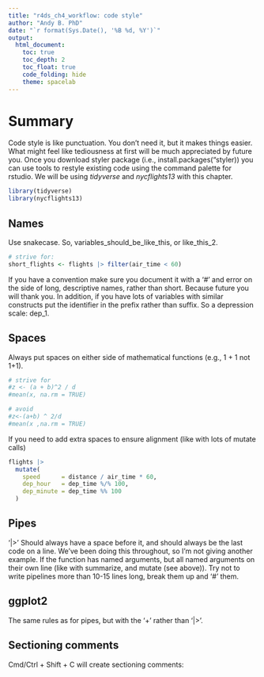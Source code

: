 ```yaml
---
title: "r4ds_ch4_workflow: code style"
author: "Andy B. PhD"
date: "`r format(Sys.Date(), '%B %d, %Y')`"
output:
  html_document: 
    toc: true
    toc_depth: 2
    toc_float: true
    code_folding: hide
    theme: spacelab
---
```


# Summary

Code style is like punctuation. You don't need it, but it makes things easier. What might feel like tediousness at first will be much appreciated by future you. Once you download styler package (i.e., install.packages("styler)) you can use tools to restyle existing code using the command palette for rstudio. We will be using *tidyverse* and *nycflights13* with this chapter. 

```r
library(tidyverse)
library(nycflights13)
```

## Names

Use snakecase. So, variables_should_be_like_this, or like_this_2. 

```r
# strive for:
short_flights <- flights |> filter(air_time < 60)
```

If you have a convention make sure you document it with a '#' and error on the side of long, descriptive names, rather than short. Because future you will thank you. In addition, if you have lots of variables with similar constructs put the identifier in the prefix rather than suffix. So a depression scale: dep_1. 

## Spaces

Always put spaces on either side of mathematical functions (e.g., 1 + 1 not 1+1). 

```r
# strive for
#z <- (a + b)^2 / d
#mean(x, na.rm = TRUE)

# avoid
#z<-(a+b) ^ 2/d
#mean(x ,na.rm = TRUE)
```

If you need to add extra spaces to ensure alignment (like with lots of mutate calls)

```r
flights |>
  mutate(
    speed      = distance / air_time * 60,
    dep_hour   = dep_time %/% 100,
    dep_minute = dep_time %% 100
  )

```

## Pipes

'|>' Should always have a space before it, and should always be the last code on a line. We've been doing this throughout, so I'm not giving another example. If the function has named arguments, but all named arguments on their own line (like with summarize, and mutate (see above)). Try not to write pipelines more than 10-15 lines long, break them up and '#' them. 

## ggplot2

The same rules as for pipes, but with the '+' rather than '|>'. 

## Sectioning comments

Cmd/Ctrl + Shift + C will create sectioning comments:

 <!-- Sectioning Comments  -->